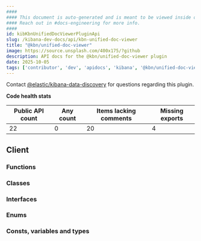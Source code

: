 ```yaml
---
####
#### This document is auto-generated and is meant to be viewed inside our experimental, new docs system.
#### Reach out in #docs-engineering for more info.
####
id: kibKbnUnifiedDocViewerPluginApi
slug: /kibana-dev-docs/api/kbn-unified-doc-viewer
title: "@kbn/unified-doc-viewer"
image: https://source.unsplash.com/400x175/?github
description: API docs for the @kbn/unified-doc-viewer plugin
date: 2025-10-05
tags: ['contributor', 'dev', 'apidocs', 'kibana', '@kbn/unified-doc-viewer']
---
```




Contact [@elastic/kibana-data-discovery](https://github.com/orgs/elastic/teams/kibana-data-discovery) for questions regarding this plugin.

**Code health stats**

| Public API count  | Any count | Items lacking comments | Missing exports |
|-------------------|-----------|------------------------|-----------------|
| 22 | 0 | 20 | 4 |

## Client

### Functions
<DocDefinitionList data={kbnUnifiedDocViewerObj.client.functions}/>

### Classes
<DocDefinitionList data={kbnUnifiedDocViewerObj.client.classes}/>

### Interfaces
<DocDefinitionList data={kbnUnifiedDocViewerObj.client.interfaces}/>

### Enums
<DocDefinitionList data={kbnUnifiedDocViewerObj.client.enums}/>

### Consts, variables and types
<DocDefinitionList data={kbnUnifiedDocViewerObj.client.misc}/>

